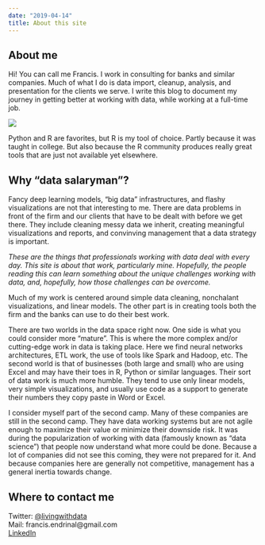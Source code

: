 ```yaml
---
date: "2019-04-14"
title: About this site
---
```


About me
--------
Hi! You can call me Francis. I work in consulting for banks and similar companies. Much of what I do is data import, cleanup, analysis, and presentation for the clients we serve. I write this blog to document my journey in getting better at working with data, while working at a full-time job.  

![](/static/about_files/IMG20190429063305.jpg)

Python and R are favorites, but R is my tool of choice. Partly because it was taught in college. But also because the R community produces really great tools that are just not available yet elsewhere.  

Why "data salaryman"?
---------------------
Fancy deep learning models, "big data" infrastructures, and flashy visualizations are not that interesting to me. There are data problems in front of the firm and our clients that have to be dealt with before we get there. They include cleaning messy data we inherit, creating meaningful visualizations and reports, and convinving management that a data strategy is important.  

*These are the things that professionals working with data deal with every day. This site is about that work, particularly mine. Hopefully, the people reading this can learn something about the unique challenges working with data, and, hopefully, how those challenges can be overcome.*  

Much of my work is centered around simple data cleaning, nonchalant visualizations, and linear models. The other part is in creating tools both the firm and the banks can use to do their best work.  

There are two worlds in the data space right now. One side is what you could consider more "mature". This is where the more complex and/or cutting-edge work in data is taking place. Here we find neural networks architectures, ETL work, the use of tools like Spark and Hadoop, etc. The second world is that of businesses (both large and small) who are using Excel and may have their toes in R, Python or similar languages. Their sort of data work is much more humble. They tend to use only linear models, very simple visualizations, and usually use code as a support to generate their numbers they copy paste in Word or Excel.  

I consider myself part of the second camp. Many of these companies are still in the second camp. They have data working systems but are not agile enough to maximize their value or minimize their downside risk. It was during the popularization of working with data (famously known as "data science") that people now understand what more could be done. Because a lot of companies did not see this coming, they were not prepared for it. And because companies here are generally not competitive, management has a general inertia towards change.  



Where to contact me
-------------------
Twitter: [@livingwithdata](https://twitter.com/livingwithdata)  
Mail: francis.endrinal@gmail.com  
[LinkedIn](https://www.linkedin.com/in/jose-francisco-endrinal-9861687a/)